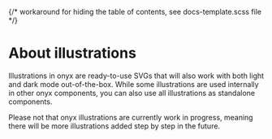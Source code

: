 
{/* workaround for hiding the table of contents, see docs-template.scss file */}

<div className="storybook-hide-toc"></div>

<Meta title="Illustrations/About illustrations" />

# About illustrations

Illustrations in onyx are ready-to-use SVGs that will also work with both light and dark mode out-of-the-box.
While some illustrations are used internally in other onyx components, you can also use all illustrations as standalone components.

Please not that onyx illustrations are currently work in progress, meaning there will be more illustrations added step by step in the future.
